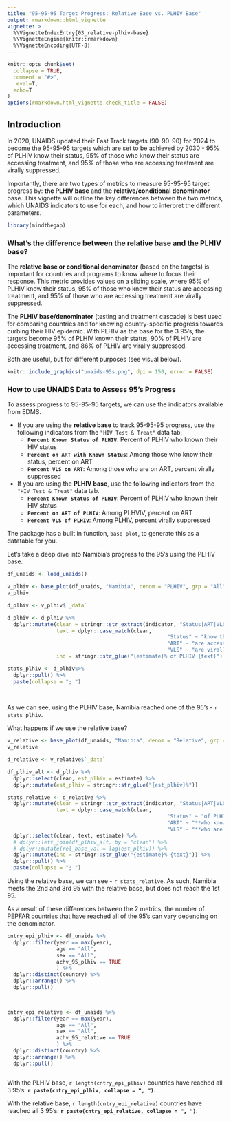 ```yaml
---
title: "95-95-95 Target Progress: Relative Base vs. PLHIV Base"
output: rmarkdown::html_vignette
vignette: >
  %\VignetteIndexEntry{03_relative-plhiv-base}
  %\VignetteEngine{knitr::rmarkdown}
  %\VignetteEncoding{UTF-8}
---
```


```r
knitr::opts_chunk$set(
  collapse = TRUE,
  comment = "#>",
   eval=T, 
  echo=T
)
options(rmarkdown.html_vignette.check_title = FALSE)
```

## Introduction

In 2020, UNAIDS updated their Fast Track targets (90-90-90) for 2024 to become the 95-95-95 targets which are set to be achieved by 2030 - 95% of PLHIV know their status, 95% of those who know their status are accessing treatment, and 95% of those who are accessing treatment are virally suppressed.

Importantly, there are two types of metrics to measure 95-95-95 target progress by: **the PLHIV base** and the **relative/conditional denominator** base. This vignette will outline the key differences between the two metrics, which UNAIDS indicators to use for each, and how to interpret the different parameters.

```r
library(mindthegap)
```

### What's the difference between the relative base and the PLHIV base?

The **relative base or conditional denominator** (based on the targets) is important for countries and programs to know where to focus their response. This metric provides values on a sliding scale, where 95% of PLHIV know their status, 95% of those who know their status are accessing treatment, and 95% of those who are accessing treatment are virally suppressed.

The **PLHIV base/denominator** (testing and treatment cascade) is best used for comparing countries and for knowing country-specific progress towards curbing their HIV epidemic. With PLHIV as the base for the 3 95's, the targets become 95% of PLHIV known their status, 90% of PLHIV are accessing treatment, and 86% of PLHIV are virally suppressed.

Both are useful, but for different purposes (see visual below).

```r
knitr::include_graphics("unaids-95s.png", dpi = 150, error = FALSE)
```

### How to use UNAIDS Data to Assess 95's Progress

To assess progress to 95-95-95 targets, we can use the indicators available from EDMS.

-   If you are using the **relative base** to track 95-95-95 progress, use the following indicators from the `"HIV Test & Treat"` data tab.
    -   **`Percent Known Status of PLHIV`**: Percent of PLHIV who known their HIV status
    -   **`Percent on ART with Known Status`**: Among those who know their status, percent on ART
    -   **`Percent VLS on ART`**: Among those who are on ART, percent virally suppressed
-   If you are using the **PLHIV base**, use the following indicators from the `"HIV Test & Treat"` data tab.
    -   **`Percent Known Status of PLHIV`**: Percent of PLHIV who known their HIV status
    -   **`Percent on ART of PLHIV`**: Among PLHVIV, percent on ART
    -   **`Percent VLS of PLHIV`**: Among PLHIV, percent virally suppressed

The package has a built in function, `base_plot`, to generate this as a datatable for you.

Let's take a deep dive into Namibia's progress to the 95's using the PLHIV base.

```r
df_unaids <- load_unaids()
```

```r
v_plhiv <- base_plot(df_unaids, "Namibia", denom = "PLHIV", grp = "All")
v_plhiv
```

```r
d_plhiv <- v_plhiv$`_data`

d_plhiv <- d_plhiv %>% 
  dplyr::mutate(clean = stringr::str_extract(indicator, "Status|ART|VLS"),
                text = dplyr::case_match(clean,
                                                    "Status" ~ "know their status",
                                                    "ART" ~ "are accessing treatment",
                                                    "VLS" ~ "are virally suppressed"),
                ind = stringr::str_glue("{estimate}% of PLHIV {text}")) 

stats_plhiv <- d_plhiv%>% 
  dplyr::pull() %>% 
  paste(collapse = "; ")
  
  
```

As we can see, using the PLHIV base, Namibia reached one of the 95's - `r stats_plhiv`.

What happens if we use the relative base?


```r
v_relative <- base_plot(df_unaids, "Namibia", denom = "Relative", grp = "All")
v_relative
```

```r
d_relative <- v_relative$`_data`

df_plhiv_alt <- d_plhiv %>% 
  dplyr::select(clean, est_plhiv = estimate) %>% 
  dplyr::mutate(est_plhiv = stringr::str_glue("{est_plhiv}%"))

stats_relative <- d_relative %>% 
  dplyr::mutate(clean = stringr::str_extract(indicator, "Status|ART|VLS"),
                text = dplyr::case_match(clean,
                                                    "Status" ~ "of PLHIV know their status",
                                                    "ART" ~ "**who know their status** are accessing treatment",
                                                    "VLS" ~ "**who are on treatment** are virally suppressed")) %>% 
  dplyr::select(clean, text, estimate) %>% 
  # dplyr::left_join(df_plhiv_alt, by = "clean") %>% 
  # dplyr::mutate(rel_base_val = lag(est_plhiv)) %>% 
  dplyr::mutate(ind = stringr::str_glue("{estimate}% {text}")) %>% 
  dplyr::pull() %>% 
  paste(collapse = "; ")
```

Using the relative base, we can see - `r stats_relative`. As such, Namibia meets the 2nd and 3rd 95 with the relative base, but does not reach the 1st 95.

As a result of these differences between the 2 metrics, the number of PEPFAR countries that have reached all of the 95's can vary depending on the denominator.

```r
cntry_epi_plhiv <- df_unaids %>% 
  dplyr::filter(year == max(year),
                age == "All",
                sex == "All",
                achv_95_plhiv == TRUE
                ) %>% 
  dplyr::distinct(country) %>% 
  dplyr::arrange() %>% 
  dplyr::pull()

  

cntry_epi_relative <- df_unaids %>% 
  dplyr::filter(year == max(year),
                age == "All",
                sex == "All",
                achv_95_relative == TRUE
                ) %>% 
  dplyr::distinct(country) %>% 
  dplyr::arrange() %>% 
  dplyr::pull()



```


With the PLHIV base, `r length(cntry_epi_plhiv)` countries have reached all 3 95's: **`r paste(cntry_epi_plhiv, collapse = ", ")`**.


With the relative base, `r length(cntry_epi_relative)` countries have reached all 3 95's: **`r paste(cntry_epi_relative, collapse = ", ")`**.

